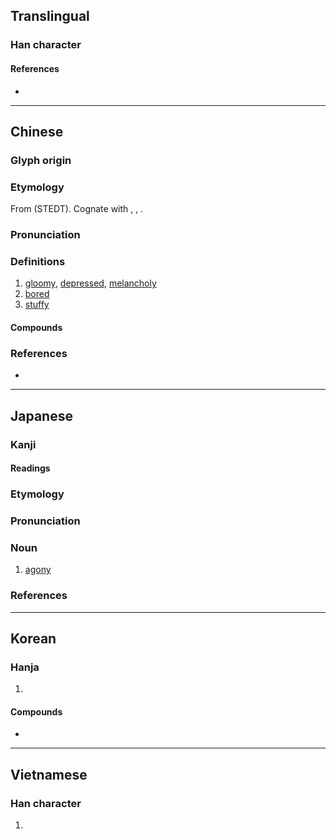 {{also|闷}}
{{character info}}
==Translingual==

===Han character===
{{Han char|rn=61|rad=心|as=08|sn=12|four=77337|canj=ANP|ids=⿵門心}}

====References====
* {{Han ref|kx=1333.091|dkj=10729|dj=0722.090|hdz=74291.040|uh=60B6|ud=24758|bh=B465|bd=46181}}

----

==Chinese==
{{zh-forms|s=闷}}

===Glyph origin===
{{Han etym}}
{{Han compound|門|心|c1=p|c2=s|ls=psc}}

===Etymology===
From {{inh|zh|sit-pro|*s-mun||dark}} (STEDT). Cognate with {{och-l|昏|dusk; dark}}, {{cog|bo|མུན་པ||darkness}}, {{cog|my|မှုန်||dim; gloomy}}.

===Pronunciation===
{{zh-pron
|m=mèn,mēn
|m_note=mèn - literal (“bored, gloomy, depressed”); mēn - vernacular (“stuffy”)
|ma=Zh-mèn.ogg
|m-s=
|c=mun6
|c-t=
|g=
|h=pfs=mun
|j=
|mb=
|md=
|mn=būn
|mn-t=bhung7
|w=
|x=
|mc=y
|oc=y
|cat=a
}}
{{zh-attn-split}}

===Definitions===
{{zh-hanzi}}

# [[gloomy]], [[depressed]], [[melancholy]]
# [[bored]]
# [[stuffy]]

====Compounds====
{{zh-der|悶汗|悶虧|悶悶不已|悶亂|不悶|悶厭厭|憂悶|悶人|悶昏昏|悶淹淹|悶雷|悶聲不響|愁悶|愁山悶海|悶錶|悶酒|悶沌沌|悶沉沉|悶棍|悶板|悶損|悶悶渴渴|悶悶不樂|悶得慌|悶弓兒|悶坐|悶不作聲|悶葫蘆罐|悶悶|悶頭|悶熱|悶懨懨|受悶氣|悶氣|悶倦|悶葫蘆|悶不吭聲|悶瞀|悶騰騰|悶香|悶信|悶數錢糧|悶子車|懊悶|沉悶|憋悶|溼悶|滯悶|打悶雷|氣悶|發悶|生悶氣|散悶|猜悶兒|消愁解悶|煩悶|消愁釋悶|打悶葫蘆|打悶棍|排悶|納悶|鬱悶|頭昏腦悶|鱉悶|鬥悶子|脫悶|藏悶兒|遣悶|苦悶|適悶|逗悶子|迷留悶亂|解悶破寂|解悶}}

===References===
* {{R:twedu|A01384}}

{{zh-cat|Intermediate}}

----

==Japanese==

===Kanji===
{{ja-kanji|grade=|rs=心08}}

====Readings====
{{ja-readings
|goon=もん
|kanon=ぼん
|kun=もだ-える<もだ-える<もだ-𛀁る
}}

===Etymology===
{{ja-kanjitab|もん|yomi=goon}}
{{rfe|ja}}

===Pronunciation===
{{ja-pron|yomi=goon|もん|acc=1|acc_ref=DJR}}

===Noun===
{{ja-noun|もん}}

# [[agony]]

===References===
<references/>

----

==Korean==

===Hanja===
{{ko-hanja|답답하다|답답할|민}}

# {{hanja form of|민|[[agony]]}}

====Compounds====
* {{ko-l|고민|[[agony]], [[anguish]], [[worry]], [[trouble]]|苦悶}}

----

==Vietnamese==

===Han character===
{{vi-readings|reading=muộn, muốn, mụn|rs=心08}}

# {{rfdef|vi|sort=心08}}